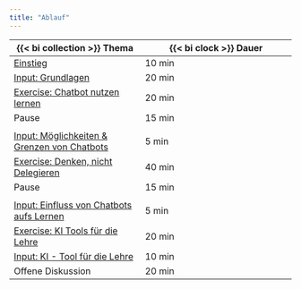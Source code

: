 ```yaml
---
title: "Ablauf"
---
```


| {{< bi collection >}} Thema | {{< bi clock >}} Dauer | 
|-------|--------|
| [Einstieg](einstieg/index.qmd) | 10 min |
| [Input: Grundlagen](../slides/grundlagen/index.qmd) | 20 min |
| [Exercise: Chatbot nutzen lernen](../exercises/prompten-lernen/index.qmd) | 20 min |
| Pause | 15 min |
|
| [Input: Möglichkeiten & Grenzen von Chatbots](../slides/chatbots-grenzen/index.qmd) | 5 min |
| [Exercise: Denken, nicht Delegieren](../exercises/denken-delegieren/index.qmd) | 40 min |
| Pause | 15 min |
|
| [Input: Einfluss von Chatbots aufs Lernen](../slides/chatbots-einfluss-lernen/index.qmd) | 5 min |
| [Exercise: KI Tools für die Lehre](../exercises/ki-tools-lehre/index.qmd) | 20 min |
| [Input: KI - Tool für die Lehre](../slides/ki-tool-lehre/index.qmd) | 10 min |
| Offene Diskussion | 20 min |
